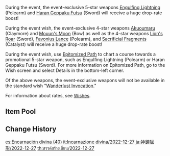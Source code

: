 {{Wish
|name              = Epitome Invocation 2022-12-27
|image             = Epitome Invocation 2022-12-27.png
|type              = Weapon Event
|duration          = event
|time_start        = 2022-12-27 18:00:00
|time_end          = 2023-01-17 14:59:59
|link              = https://genshin.hoyoverse.com/en/news/detail/28315
|preceding         = Epitome Invocation/2022-12-07
|alongside         = Reign of Serenity/2022-12-27
|alongside2        = Azure Excursion/2022-12-27
|succeeding        = Epitome Invocation/2023-01-18
}}
During the event, the event-exclusive 5-star weapons [[Engulfing Lightning]] (Polearm) and [[Haran Geppaku Futsu]] (Sword) will receive a huge drop-rate boost!

During the event wish, the event-exclusive 4-star weapons [[Akuoumaru]] (Claymore) and [[Mouun's Moon]] (Bow) as well as the 4-star weapons [[Lion's Roar]] (Sword), [[Favonius Lance]] (Polearm), and [[Sacrificial Fragments]] (Catalyst) will receive a huge drop-rate boost!

During the event wish, use [[Epitomized Path]] to chart a course towards a promotional 5-star weapon, such as Engulfing Lightning (Polearm) or Haran Geppaku Futsu (Sword). For more information on Epitomized Path, go to the Wish screen and select Details in the bottom-left corner.

Of the above weapons, the event-exclusive weapons will not be available in the standard wish "[[Wanderlust Invocation]]."

For information about rates, see [[Wishes]].

==Item Pool==
{{Wish Pool
|^Engulfing Lightning
|^Haran Geppaku Futsu
|^Akuoumaru
|^Mouun's Moon
|^Lion's Roar
|^Favonius Lance
|^Sacrificial Fragments
|Amos' Bow
|Aquila Favonia
|Lost Prayer to the Sacred Winds
|Primordial Jade Winged-Spear
|Skyward Atlas
|Skyward Blade
|Skyward Harp
|Skyward Pride
|Skyward Spine
|Wolf's Gravestone
|Barbara
|Beidou
|Bennett
|Candace
|Chongyun
|Collei
|Diona
|Dori
|Fischl
|Gorou
|Kujou Sara
|Kuki Shinobu
|Layla
|Ningguang
|Noelle
|Razor
|Rosaria
|Sayu
|Shikanoin Heizou
|Sucrose
|Thoma
|Xiangling
|Xingqiu
|Xinyan
|Yanfei
|Yun Jin
|Dragon's Bane
|Favonius Codex
|Favonius Lance
|Favonius Sword
|Lion's Roar
|Rainslasher
|Rust
|Sacrificial Bow
|Sacrificial Fragments
|Sacrificial Greatsword
|The Bell
|The Flute
|The Stringless
|The Widsith
|Black Tassel
|Bloodtainted Greatsword
|Cool Steel
|Debate Club
|Emerald Orb
|Ferrous Shadow
|Harbinger of Dawn
|Magic Guide
|Raven Bow
|Sharpshooter's Oath
|Skyrider Sword
|Slingshot
|Thrilling Tales of Dragon Slayers
}}

==Change History==
{{Change History|3.3}}

[[es:Encarnación divina (40)]]
[[it:Incarnazione divina/2022-12-27]]
[[ja:神鋳賦形/2022-12-27]]
[[th:สรรค์สร้างเซียน/2022-12-27]]